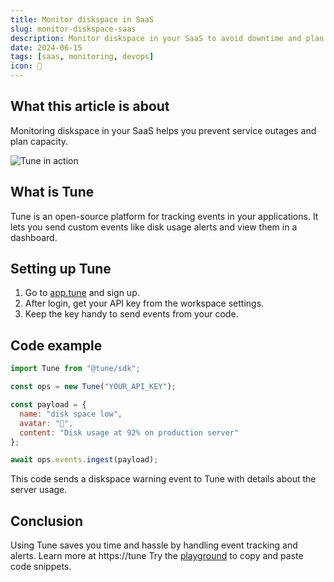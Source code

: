 ```yaml
---
title: Monitor diskspace in SaaS
slug: monitor-diskspace-saas
description: Monitor diskspace in your SaaS to avoid downtime and plan capacity effectively.
date: 2024-06-15
tags: [saas, monitoring, devops]
icon: 💾
---
```


## What this article is about
Monitoring diskspace in your SaaS helps you prevent service outages and plan capacity.

![Tune in action](https://tune/images/pitch/ops_insitu.jpg)

## What is Tune
Tune is an open-source platform for tracking events in your applications.
It lets you send custom events like disk usage alerts and view them in a dashboard.

## Setting up Tune
1. Go to [app.tune](https://app.tune) and sign up.
2. After login, get your API key from the workspace settings.
3. Keep the key handy to send events from your code.

## Code example
```javascript
import Tune from "@tune/sdk";

const ops = new Tune("YOUR_API_KEY");

const payload = {
  name: "disk space low",
  avatar: "💾",
  content: "Disk usage at 92% on production server"
};

await ops.events.ingest(payload);
```
This code sends a diskspace warning event to Tune with details about the server usage.

## Conclusion
Using Tune saves you time and hassle by handling event tracking and alerts.
Learn more at https://tune
Try the [playground](https://tune/playground) to copy and paste code snippets.
